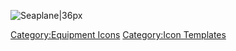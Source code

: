 [[File:Seaplane.png|Seaplane|36px]] <noinclude>[[Category:Equipment Icons]] [[Category:Icon Templates]]</noinclude>